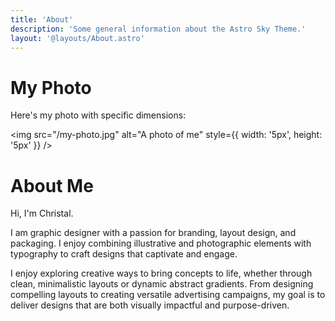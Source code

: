 ```yaml
---
title: 'About'
description: 'Some general information about the Astro Sky Theme.'
layout: '@layouts/About.astro'
---
```


# My Photo

Here's my photo with specific dimensions:

<img src="/my-photo.jpg" alt="A photo of me" style={{ width: '5px', height: '5px' }} />













# About Me

Hi, I'm Christal.

I am graphic designer with a passion for branding, layout design, and packaging. I enjoy combining illustrative and photographic elements with typography to craft designs that captivate and engage.

I enjoy exploring creative ways to bring concepts to life, whether through clean, minimalistic layouts or dynamic abstract gradients.
From designing compelling layouts to creating versatile advertising campaigns, my goal is to deliver designs that are both visually impactful and purpose-driven.
